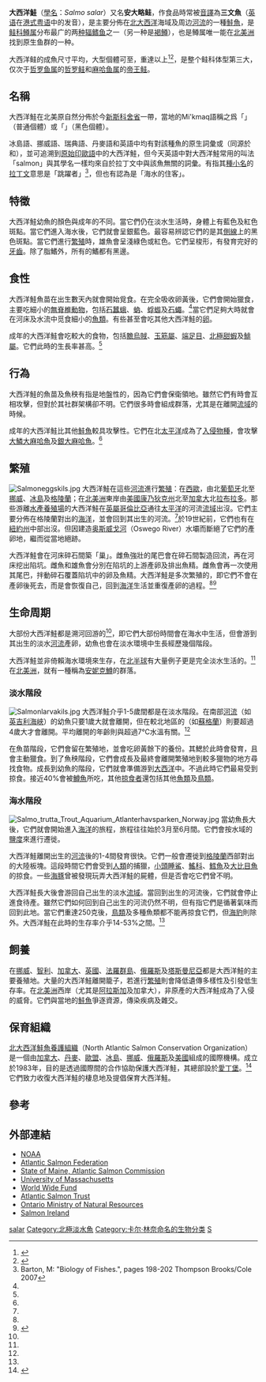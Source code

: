 {{NoteTA|G1=LS}}
{{Speciesbox
| status = LR/lc
| status_system = IUCN2.3
| status_ref = <ref name=iucn>{{IUCN2010|assessors=World Conservation Monitoring Centre|year=1996|title=Salmo salar|id=19855|version=2010.4|downloaded=2010-12-20}}</ref>
| image = Blanklax, Iduns kokbok.jpg
| image_width = 250px
| genus = Salmo
| species = salar
| authority = [[卡爾·林奈|Linnaeus]], 1758
| range_map = Поширення сьомги.gif
| range_map_caption =
大西洋鮭的分佈}}

'''大西洋鮭'''（[[學名|學名]]：''Salmo salar''）又名'''安大略鲑'''，作食品時常被[[音譯|音譯]]為'''三文魚'''（[[英语|英语]]{{lang|en|salmon|link=yes}}在[[港式粤语|港式粤语]]中的发音），是主要分佈在[[北大西洋|北大西洋]]海域及周边[[河流|河流]]的一種[[鮭魚|鮭魚]]，是[[鲑科|鲑科]][[鳟属|鳟属]]分布最广的两[[种|种]][[辐鳍鱼|辐鳍鱼]]之一（另一种是[[褐鳟|褐鳟]]），也是鳟属唯一能在[[北美洲|北美洲]]找到原生鱼群的一种。

大西洋鲑的成魚尺寸平均{{convert|90|cm|lk=on}}，大型個體可至{{convert|110|-|150|cm}}，重達{{convert|40|kg|lk=on}}以上<ref name="Shearer">{{cite book|author=Shearer, W|title=The Atlantic Salmon |url=https://archive.org/details/atlanticsalmonna0000shea|publisher=Halstead Press|year=1992}}</ref><ref name="Audubon">{{cite book|title=The Audubon Society Field Guide to North American Fishes, Whales & Dolphins|publisher=Chanticleer Press|year=1983|page=395}}</ref>，是整个鲑科体型第三大，仅次于[[哲罗鱼属|哲罗鱼属]]的[[哲罗鲑|哲罗鲑]]和[[麻哈鱼属|麻哈鱼属]]的[[帝王鲑|帝王鲑]]。

== 名稱 ==
大西洋鮭在北美原自然分佈於今[[新斯科舍省|新斯科舍省]]一帶，當地的Mi'kmaq語稱之爲「{{lang|mic-Latn|[http://www.mikmaqonline.org/words-mp3/media/p/plamu/recording3.mp3 p(ə)lamu]}}」（普通個體）或「{{lang|mic-Latn|[http://www.mikmaqonline.org/words-mp3/media/p/pqalmawj/recording2.mp3 (ə)pqalmawj]}}」（黑色個體）。

冰島語、挪威語、瑞典語、丹麥語和英語中均有對該種魚的原生詞彙{{script|Latn|lax}}或{{script|Latn|laks}}（同源於{{lang-ru|лосось}}和{{lang-de|Lachs}}），並可追溯到[[原始印歐語|原始印歐語]]中的大西洋鮭{{script|Latn|*laḱs-}}，但今天英語中對大西洋鮭常用的叫法「salmon」與其學名一樣均來自於拉丁文中與該魚無關的詞彙。有指其[[種小名|種小名]]的[[拉丁文|拉丁文]]意思是「跳躍者」<ref>Barton, M: "Biology of Fishes.", pages 198-202 Thompson Brooks/Cole 2007</ref>，但也有認為是「海水的住客」。

== 特徵 ==
大西洋鮭幼魚的顏色與成年的不同。當它們仍在淡水生活時，身體上有藍色及紅色斑點。當它們進入海水後，它們就會呈銀藍色。最容易辨認它們的是其[[体侧线|側線]]上的黑色斑點。當它們進行[[繁殖|繁殖]]時，雄魚會呈淺綠色或紅色。它們呈梭形，有發育完好的[[牙齒|牙齒]]。除了脂鰭外，所有的鰭都有黑邊。

== 食性 ==
大西洋鮭魚苗在出生數天內就會開始覓食。在完全吸收卵黃後，它們會開始獵食，主要吃細小的[[無脊椎動物|無脊椎動物]]，包括[[石蠶蛾|石蠶蛾]]、[[蚋|蚋]]、[[蜉蝣|蜉蝣]]及[[石蠅|石蠅]]。<ref name="Shearer"/>當它們足夠大時就會在河床及水流中觅食細小的[[魚類|魚類]]。有些甚至會吃其他大西洋鮭的[[卵|卵]]。

成年的大西洋鮭會吃較大的食物，包括[[黵烏賊|黵烏賊]]、[[玉筋屬|玉筋屬]]、[[端足目|端足目]]、[[北極甜蝦|北極甜蝦]]及[[鯡屬|鯡屬]]。它們此時的生長率甚高。<ref name="Shearer"/>

== 行為 ==
大西洋鮭的魚苗及魚秧有指是地盤性的，因為它們會保衛領地。雖然它們有時會互相攻擊，但對於其社群架構卻不明。它們很多時會組成群落，尤其是在離開[[流域|流域]]的時候。

成年的大西洋鮭比其他[[鮭魚|鮭魚]]較具攻擊性。它們在北[[太平洋|太平洋]]成為了[[入侵物種|入侵物種]]，會攻擊[[大鱗大麻哈魚|大鱗大麻哈魚]]及[[銀大麻哈魚|銀大麻哈魚]]。<ref name="Shearer"/>

== 繁殖 ==
[[File:Salmoneggskils.jpg|thumb]]
大西洋鮭在這些[[河流|河流]]進行[[繁殖|繁殖]]：在[[西歐|西歐]]，由北[[葡萄牙|葡萄牙]]北至[[挪威|挪威]]、[[冰島|冰島]]及[[格陵蘭|格陵蘭]]；在[[北美洲|北美洲]]東岸由[[美國|美國]][[康乃狄克州|康乃狄克州]]北至[[加拿大|加拿大]]北[[拉布拉多|拉布拉多]]。那些游離[[水產養殖|水產養殖場]]的大西洋鮭在[[英屬哥倫比亞|英屬哥倫比亞]]通往[[太平洋|太平洋]]的河流[[流域|流域]]出沒。它們主要分佈在格陵蘭對出的[[海洋|海洋]]，並會回到其出生的河流。<ref name="Shearer"/>於19世紀前，它們也有在[[紐約州|紐約州]]中部出沒。但因建造[[奥斯威戈河|奥斯威戈河]]（Oswego River）水壩而斷絕了它們的產卵地，繼而從當地絕跡。

大西洋鮭會在河床碎石間築「巢」。雌魚強壯的尾巴會在碎石間製造回流，再在河床挖出陷坑。雌魚和雄魚會分別在陷坑的上游產卵及排出魚精。雌魚會再一次使用其尾巴，拌動碎石覆蓋陷坑中的卵及魚精。大西洋鮭是多次繁殖的，即它們不會在產卵後死去，而是會恢復自己，回到[[海洋|海洋]]生活並重復產卵的過程。<ref name="Audubon"/><ref name="Heen">{{cite book|author=Heen, K|title=Salmon Aquaculture|publisher=Halstead Press|year=1993}}</ref>

== 生命周期 ==
大部份大西洋鮭都是溯河回游的<ref name="Audubon"/>，即它們大部份時間會在海水中生活，但會游到其出生的淡水[[河流|河流]]產卵，幼魚也會在淡水環境中生長經歷幾個階段。

大西洋鮭並非倚賴海水環境來生存，在[[北半球|北半球]]有大量例子更是完全淡水生活的。<ref name="Audubon"/>在[[北美洲|北美洲]]，就有一種稱為[[安妮克鱒|安妮克鱒]]的群落。

=== 淡水階段 ===
[[File:Salmonlarvakils.jpg|thumb]]
大西洋鮭介乎1-5歲間都是在淡水階段。在南部[[河流|河流]]（如[[英吉利海峽|英吉利海峽]]）的幼魚只要1歲大就會離開，但在較北地區的（如[[蘇格蘭|蘇格蘭]]）則要超過4歲大才會離開。平均離開的年齡則與超過7℃水溫有關。<ref name="Shearer"/>

在魚苗階段，它們會留在繁殖地，並會吃卵黃餘下的養份。其鰓於此時會發育，且會主動獵食。到了魚秧階段，它們會成長及最終會離開繁殖地到較多獵物的地方尋找食物。成長到幼魚的階段，它們就會準備游到[[大西洋|大西洋]]中。不過此時它們最易受到掠食。接近40%會被[[鱒魚|鱒魚]]所吃，其他[[掠食者|掠食者]]還包括其他[[魚類|魚類]]及[[鳥類|鳥類]]。

=== 海水階段 ===
[[File:Salmo_trutta_Trout_Aquarium_Atlanterhavsparken_Norway.jpg|thumb]]
當幼魚長大後，它們就會開始進入[[海洋|海洋]]的旅程，旅程往往始於3月至6月間。它們會按水域的[[鹽度|鹽度]]來進行遷徙。

大西洋鮭離開出生的[[河流|河流]]後的1-4間發育很快。它們一般會遷徙到[[格陵蘭|格陵蘭]]西部對出的大陸板塊。這段時間它們會受到[[人類|人類]]的捕獵，[[小頭睡鯊|小頭睡鯊]]、[[鰩科|鰩科]]、[[鱈魚|鱈魚]]及[[大比目魚|大比目魚]]的掠食。一些[[海豚|海豚]]曾被發現玩弄大西洋鮭的屍體，但是否會吃它們曾不明。

大西洋鮭長大後會游回自己出生的淡水[[流域|流域]]。當回到出生的河流後，它們就會停止進食待產。雖然它們如何回到自己出生的河流仍然不明，但有指它們是循著氣味而回到此地。當它們重達250克後，[[鳥類|鳥類]]及多種魚類都不能再掠食它們，但[[海豹|海豹]]則除外。大西洋鮭在此時的生存率介乎14-53%之間。<ref name="Shearer"/>

== 飼養 ==
在[[挪威|挪威]]、[[智利|智利]]、[[加拿大|加拿大]]、[[英國|英國]]、[[法羅群島|法羅群島]]、[[俄羅斯|俄羅斯]]及[[塔斯曼尼亞|塔斯曼尼亞]]都是大西洋鮭的主要養殖地。大量的大西洋鮭離開籠子，若進行[[繁殖|繁殖]]則會降低遺傳多樣性及引發低生存率。在[[北美洲|北美洲]]西岸（尤其是[[阿拉斯加|阿拉斯加]]及加拿大），非原產的大西洋鮭成為了入侵的威脅。它們與當地的[[鮭魚|鮭魚]]爭逐資源，傳染疾病及雜交。

== 保育組織 ==
[[北大西洋鮭魚養護組織|北大西洋鮭魚養護組織]]（North Atlantic Salmon Conservation Organization）是一個由[[加拿大|加拿大]]、[[丹麥|丹麥]]、[[歐盟|歐盟]]、[[冰島|冰島]]、[[挪威|挪威]]、[[俄羅斯|俄羅斯]]及[[美國|美國]]組成的國際機構。成立於1983年，目的是透過國際間的合作協助保護大西洋鮭，其總部設於[[愛丁堡|愛丁堡]]。<ref>{{cite web |url=http://www.nasco.int/ |title=存档副本 |accessdate=2013-01-21 |deadurl=yes |archiveurl=https://web.archive.org/web/20130121144822/http://www.nasco.int/ |archivedate=2013-01-21 }}</ref>它們致力收復大西洋鮭的棲息地及提倡保育大西洋鮭。

== 參考 ==
{{reflist}}

== 外部連結 ==
* [http://www.nmfs.noaa.gov/pr/species/fish/atlanticsalmon.htm NOAA]{{Wayback|url=http://www.nmfs.noaa.gov/pr/species/fish/atlanticsalmon.htm |date=20160320101614 }}
* [https://web.archive.org/web/20120512171705/http://www.asf.ca/ Atlantic Salmon Federation]
* [https://web.archive.org/web/20050625074243/http://www.maine.gov/asc/ State of Maine, Atlantic Salmon Commission]
* [https://web.archive.org/web/20050713084011/http://www.bio.umass.edu/biology/conn.river/salmon.html University of Massachusetts]
* [http://www.worldwildlife.org/salmon/ World Wide Fund]{{Wayback|url=http://www.worldwildlife.org/salmon/ |date=20061125010232 }}
* [http://www.atlanticsalmontrust.org/ Atlantic Salmon Trust] {{Wayback|url=http://www.atlanticsalmontrust.org/ |date=20210213033645 }}
* [http://www.mnr.gov.on.ca/en/Newsroom/LatestNews/MNR_E004275.html/ Ontario Ministry of Natural Resources] {{Wayback|url=http://www.mnr.gov.on.ca/en/Newsroom/LatestNews/MNR_E004275.html/ |date=20100201013747 }}
* [http://www.salmonireland.com/ Salmon Ireland] {{Wayback|url=http://www.salmonireland.com/ |date=20210213033650 }}

{{salmon}}
{{捕捞渔业及水产养殖}}
{{Taxonbar}}

[[Category:鱒屬|salar]]
[[Category:北極淡水魚|Category:北極淡水魚]]
[[Category:卡尔·林奈命名的生物分类|Category:卡尔·林奈命名的生物分类]]
[[Category:1758年描述的魚類|S]]